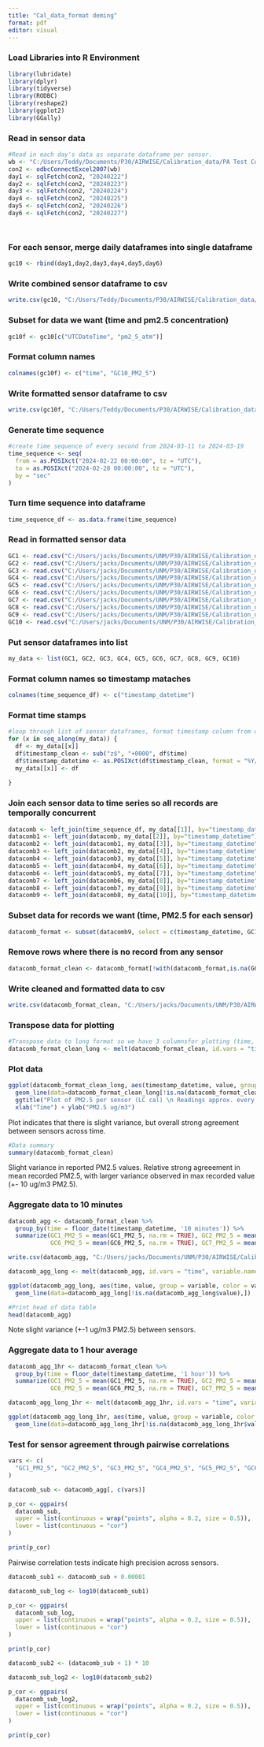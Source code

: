 ```yaml
---
title: "Cal_data_format deming"
format: pdf
editor: visual
---
```


### Load Libraries into R Environment

```r
library(lubridate)
library(dplyr)
library(tidyverse)
library(RODBC)
library(reshape2)
library(ggplot2)
library(GGally)
```

### Read in sensor data

```r
#Read in each day's data as separate dataframe per sensor.
wb <- "C:/Users/Teddy/Documents/P30/AIRWISE/Calibration_data/PA Test Combined LC-20241017T173510Z-001/PA Test Combined LC/G10_4F4 All LC.xlsm" #change filepath as needed, separate spreadsheet for each sensor
con2 <- odbcConnectExcel2007(wb)
day1 <- sqlFetch(con2, "20240222")
day2 <- sqlFetch(con2, "20240223")
day3 <- sqlFetch(con2, "20240224")
day4 <- sqlFetch(con2, "20240225")
day5 <- sqlFetch(con2, "20240226")
day6 <- sqlFetch(con2, "20240227")




```

### For each sensor, merge daily dataframes into single dataframe

```r
gc10 <- rbind(day1,day2,day3,day4,day5,day6)
```

### Write combined sensor dataframe to csv

```r
write.csv(gc10, "C:/Users/Teddy/Documents/P30/AIRWISE/Calibration_data/LC_analysis/GC10/GC10.csv", row.names=FALSE) #change filepath as needed
```

### Subset for data we want (time and pm2.5 concentration)

```r
gc10f <- gc10[c("UTCDateTime", "pm2_5_atm")]
```

### Format column names

```r
colnames(gc10f) <- c("time", "GC10_PM2_5")
```

### Write formatted sensor dataframe to csv

```r
write.csv(gc10f, "C:/Users/Teddy/Documents/P30/AIRWISE/Calibration_data/LC_analysis/GC10/GC10pm.csv", row.names=FALSE) #change filepath as needed
```

### Generate time sequence

```r
#create time sequence of every second from 2024-03-11 to 2024-03-19 
time_sequence <- seq(
  from = as.POSIXct("2024-02-22 00:00:00", tz = "UTC"),
  to = as.POSIXct("2024-02-28 00:00:00", tz = "UTC"),
  by = "sec"
)
```

### Turn time sequence into dataframe

```r
time_sequence_df <- as.data.frame(time_sequence)
```

### Read in formatted sensor data

```r
GC1 <- read.csv("C:/Users/jacks/Documents/UNM/P30/AIRWISE/Calibration_data/LC_analysis/GC1/GC1pm.csv")
GC2 <- read.csv("C:/Users/jacks/Documents/UNM/P30/AIRWISE/Calibration_data/LC_analysis/GC2/GC2pm.csv")
GC3 <- read.csv("C:/Users/jacks/Documents/UNM/P30/AIRWISE/Calibration_data/LC_analysis/GC3/GC3pm.csv")
GC4 <- read.csv("C:/Users/jacks/Documents/UNM/P30/AIRWISE/Calibration_data/LC_analysis/GC4/GC4pm.csv")
GC5 <- read.csv("C:/Users/jacks/Documents/UNM/P30/AIRWISE/Calibration_data/LC_analysis/GC5/GC5pm.csv")
GC6 <- read.csv("C:/Users/jacks/Documents/UNM/P30/AIRWISE/Calibration_data/LC_analysis/GC6/GC6pm.csv")
GC7 <- read.csv("C:/Users/jacks/Documents/UNM/P30/AIRWISE/Calibration_data/LC_analysis/GC7/GC7pm.csv")
GC8 <- read.csv("C:/Users/jacks/Documents/UNM/P30/AIRWISE/Calibration_data/LC_analysis/GC8/GC8pm.csv")
GC9 <- read.csv("C:/Users/jacks/Documents/UNM/P30/AIRWISE/Calibration_data/LC_analysis/GC9/GC9pm.csv")
GC10 <- read.csv("C:/Users/jacks/Documents/UNM/P30/AIRWISE/Calibration_data/LC_analysis/GC10/GC10pm.csv")
```

### Put sensor dataframes into list

```r
my_data <- list(GC1, GC2, GC3, GC4, GC5, GC6, GC7, GC8, GC9, GC10)
```

### Format column names so timestamp mataches

```r
colnames(time_sequence_df) <- c("timestamp_datetime")
```

### Format time stamps

```r
#loop through list of sensor dataframes, format timestamp column from character to date-time format
for (x in seq_along(my_data)) {
  df <- my_data[[x]]
  df$timestamp_clean <- sub("z$", "+0000", df$time)
  df$timestamp_datetime <- as.POSIXct(df$timestamp_clean, format = "%Y/%m/%dT%H:%M:%S%z", tz = "UTC")
  my_data[[x]] <- df
  
}
```

### Join each sensor data to time series so all records are temporally concurrent

```r
datacomb <- left_join(time_sequence_df, my_data[[1]], by="timestamp_datetime")
datacomb1 <- left_join(datacomb, my_data[[2]], by="timestamp_datetime")
datacomb2 <- left_join(datacomb1, my_data[[3]], by="timestamp_datetime")
datacomb3 <- left_join(datacomb2, my_data[[4]], by="timestamp_datetime")
datacomb4 <- left_join(datacomb3, my_data[[5]], by="timestamp_datetime")
datacomb5 <- left_join(datacomb4, my_data[[6]], by="timestamp_datetime")
datacomb6 <- left_join(datacomb5, my_data[[7]], by="timestamp_datetime")
datacomb7 <- left_join(datacomb6, my_data[[8]], by="timestamp_datetime")
datacomb8 <- left_join(datacomb7, my_data[[9]], by="timestamp_datetime")
datacomb9 <- left_join(datacomb8, my_data[[10]], by="timestamp_datetime")
```

### Subset data for records we want (time, PM2.5 for each sensor)

```r
datacomb_format <- subset(datacomb9, select = c(timestamp_datetime, GC1_PM2_5, GC2_PM2_5, GC3_PM2_5, GC4_PM2_5, GC5_PM2_5, GC6_PM2_5, GC7_PM2_5, GC8_PM2_5, GC9_PM2_5, GC10_PM2_5))
```

### Remove rows where there is no record from any sensor

```r
datacomb_format_clean <- datacomb_format[!with(datacomb_format,is.na(GC1_PM2_5)& is.na(GC2_PM2_5)& is.na(GC3_PM2_5)& is.na(GC4_PM2_5)& is.na(GC5_PM2_5)& is.na(GC6_PM2_5)& is.na(GC7_PM2_5)& is.na(GC8_PM2_5)& is.na(GC9_PM2_5)& is.na(GC10_PM2_5)),]
```

### Write cleaned and formatted data to csv

```r
write.csv(datacomb_format_clean, "C:/Users/jacks/Documents/UNM/P30/AIRWISE/Calibration_data/LC_analysis/datacomb.csv")
```

### Transpose data for plotting

```r
#Transpose data to long format so we have 3 columnsfor plotting (time, sensor ID, and PM2.5)
datacomb_format_clean_long <- melt(datacomb_format_clean, id.vars = "timestamp_datetime", variable.name = "variable", value.name = "value")
```

### Plot data

```r
ggplot(datacomb_format_clean_long, aes(timestamp_datetime, value, group = variable, color = variable)) +
  geom_line(data=datacomb_format_clean_long[!is.na(datacomb_format_clean_long$value),]) +
  ggtitle("Plot of PM2.5 per sensor (LC cal) \n Readings approx. every 2s") +
  xlab("Time") + ylab("PM2.5 ug/m3")
```

Plot indicates that there is slight variance, but overall strong agreement between sensors across time.

```r
#Data summary
summary(datacomb_format_clean)
```

Slight variance in reported PM2.5 values. Relative strong agreeement in mean recorded PM2.5, with larger variance observed in max recorded value (+- 10 ug/m3 PM2.5).

### Aggregate data to 10 minutes

```r
datacomb_agg <- datacomb_format_clean %>%
  group_by(time = floor_date(timestamp_datetime, '10 minutes')) %>%
  summarize(GC1_PM2_5 = mean(GC1_PM2_5, na.rm = TRUE), GC2_PM2_5 = mean(GC2_PM2_5, na.rm = TRUE), GC3_PM2_5 = mean(GC3_PM2_5, na.rm = TRUE), GC4_PM2_5 = mean(GC4_PM2_5, na.rm = TRUE), GC5_PM2_5 = mean(GC5_PM2_5, na.rm = TRUE), 
            GC6_PM2_5 = mean(GC6_PM2_5, na.rm = TRUE), GC7_PM2_5 = mean(GC7_PM2_5, na.rm = TRUE), GC8_PM2_5 = mean(GC8_PM2_5, na.rm = TRUE), GC9_PM2_5 = mean(GC9_PM2_5, na.rm = TRUE), GC10_PM2_5 = mean(GC10_PM2_5, na.rm = TRUE))
```

```r
write.csv(datacomb_agg, "C:/Users/jacks/Documents/UNM/P30/AIRWISE/Calibration_data/LC_analysis/datacomb_agg.csv")
```


```r
datacomb_agg_long <- melt(datacomb_agg, id.vars = "time", variable.name = "variable", value.name = "value")
```

```r
ggplot(datacomb_agg_long, aes(time, value, group = variable, color = variable)) +
  geom_line(data=datacomb_agg_long[!is.na(datacomb_agg_long$value),])
```

```r
#Print head of data table
head(datacomb_agg)
```

Note slight variance (+-1 ug/m3 PM2.5) between sensors.

### Aggregate data to 1 hour average

```r
datacomb_agg_1hr <- datacomb_format_clean %>%
  group_by(time = floor_date(timestamp_datetime, '1 hour')) %>%
  summarize(GC1_PM2_5 = mean(GC1_PM2_5, na.rm = TRUE), GC2_PM2_5 = mean(GC2_PM2_5, na.rm = TRUE), GC3_PM2_5 = mean(GC3_PM2_5, na.rm = TRUE), GC4_PM2_5 = mean(GC4_PM2_5, na.rm = TRUE), GC5_PM2_5 = mean(GC5_PM2_5, na.rm = TRUE), 
            GC6_PM2_5 = mean(GC6_PM2_5, na.rm = TRUE), GC7_PM2_5 = mean(GC7_PM2_5, na.rm = TRUE), GC8_PM2_5 = mean(GC8_PM2_5, na.rm = TRUE), GC9_PM2_5 = mean(GC9_PM2_5, na.rm = TRUE), GC10_PM2_5 = mean(GC10_PM2_5, na.rm = TRUE))
```

```r
datacomb_agg_long_1hr <- melt(datacomb_agg_1hr, id.vars = "time", variable.name = "variable", value.name = "value")
```

```r
ggplot(datacomb_agg_long_1hr, aes(time, value, group = variable, color = variable)) +
  geom_line(data=datacomb_agg_long_1hr[!is.na(datacomb_agg_long_1hr$value),])
```

### Test for sensor agreement through pairwise correlations

```r
vars <- c(
  "GC1_PM2_5", "GC2_PM2_5", "GC3_PM2_5", "GC4_PM2_5", "GC5_PM2_5", "GC6_PM2_5", "GC7_PM2_5", "GC8_PM2_5", "GC9_PM2_5", "GC10_PM2_5"
)

datacomb_sub <- datacomb_agg[, c(vars)]

p_cor <- ggpairs(
  datacomb_sub,
  upper = list(continuous = wrap("points", alpha = 0.2, size = 0.5)),
  lower = list(continuous = "cor")
)

print(p_cor)
```

Pairwise correlation tests indicate high precision across sensors.

```r
datacomb_sub1 <- datacomb_sub + 0.00001
```

```r
datacomb_sub_log <- log10(datacomb_sub1)
```

```r
p_cor <- ggpairs(
  datacomb_sub_log,
  upper = list(continuous = wrap("points", alpha = 0.2, size = 0.5)),
  lower = list(continuous = "cor")
)

print(p_cor)
```
```r
datacomb_sub2 <- (datacomb_sub + 1) * 10
```

```r
datacomb_sub_log2 <- log10(datacomb_sub2)
```

```r
p_cor <- ggpairs(
  datacomb_sub_log2,
  upper = list(continuous = wrap("points", alpha = 0.2, size = 0.5)),
  lower = list(continuous = "cor")
)

print(p_cor)
```